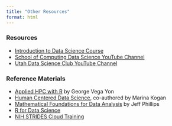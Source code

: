 ```yaml
---
title: "Other Resources"
format: html
---
```

### Resources
* [Introduction to Data Science Course](https://datasciencecourse.net/2023/index.html)
* [School of Computing Data Science YouTube Channel](https://www.youtube.com/@UofUDataScience/videos)
* [Utah Data Science Club YouTube Channel](https://www.youtube.com/@utahdatascience6178/videos)

### Reference Materials
* [Applied HPC with R](https://book-hpc.ggvy.cl/) by George Vega Yon
* [Human Centered Data Science](https://mitpress.mit.edu/9780262543217/human-centered-data-science/), co-authored by Marina Kogan
* [Mathematical Foundations for Data Analysis](https://mathfordata.github.io/) by Jeff Phillips
* [R for Data Science](https://r4ds.had.co.nz/)
* [NIH STRIDES Cloud Training](https://cloud.nih.gov/training/)